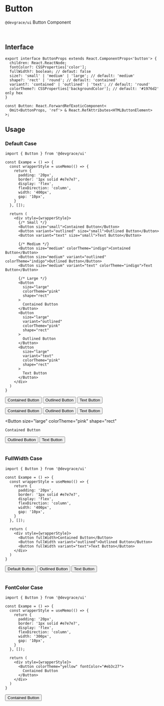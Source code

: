 
# Button

`@devgrace/ui` Button Component

<br />

## Interface
```tsx
export interface ButtonProps extends React.ComponentProps<'button'> {
  children: React.ReactNode;
  fontColor?: CSSProperties['color'];
  fullWidth?: boolean; // defaut: false
  size?: 'small' | 'medium' | 'large'; // default: 'medium'
  shape?: 'rect' | 'round'; // default: 'contained'
  variant?: 'contained' | 'outlined' | 'text'; // default: 'round'
  colorTheme?: CSSProperties['backgroundColor']; // default: '#1976d2' only hex
}

const Button: React.ForwardRefExoticComponent<
  Omit<ButtonProps, 'ref'> & React.RefAttributes<HTMLButtonElement>
>;
```

## Usage
### Default Case
```tsx
import { Button } from '@devgrace/ui'

const Exampe = () => {
  const wrapperStyle = useMemo(() => {
    return {
      padding: '20px',
      border: '1px solid #e7e7e7',
      display: 'flex',
      flexDirection: 'column',
      width: '400px',
      gap: '10px',
    }
  }, []);

  return (
    <div style={wrapperStyle}>
      {/* Small */}
      <Button size="small">Contained Button</Button>
      <Button variant="outlined" size="small">Outlined Button</Button>
      <Button variant="text" size="small">Text Button</Button>
      
      {/* Medium */}
      <Button size="medium" colorTheme="indigo">Contained Button</Button>
      <Button size="medium" variant="outlined" colorTheme="indigo">Outlined Button</Button>
      <Button size="medium" variant="text" colorTheme="indigo">Text Button</Button>

      {/* Large */}
      <Button 
        size="large" 
        colorTheme="pink" 
        shape="rect"
      >
        Contained Button
      </Button>
      <Button 
        size="large" 
        variant="outlined" 
        colorTheme="pink" 
        shape="rect"
      >
        Outlined Button
      </Button>
      <Button 
        size="large" 
        variant="text" 
        colorTheme="pink" 
        shape="rect"
      >
        Text Button
      </Button>
    </div>
  )
}
```

<div style={{ padding: '20px', border: '1px solid #e7e7e7', width: '400px', gap: '10px', display: 'flex', flexDirection: 'column' }}>
  <Button size="small">Contained Button</Button>
  <Button variant="outlined" size="small">Outlined Button</Button>
  <Button variant="text" size="small">Text Button</Button>
  
  <Button size="medium" colorTheme="indigo">Contained Button</Button>
  <Button size="medium" variant="outlined" colorTheme="indigo">Outlined Button</Button>
  <Button size="medium" variant="text" colorTheme="indigo">Text Button</Button>

  <Button 
    size="large" 
    colorTheme="pink" 
    shape="rect"
  >
    Contained Button
  </Button>
  <Button 
    size="large" 
    variant="outlined" 
    colorTheme="pink" 
    shape="rect"
  >
    Outlined Button
  </Button>
  <Button 
    size="large" 
    variant="text" 
    colorTheme="pink" 
    shape="rect"
  >
    Text Button
  </Button>
</div>

<br />

### FullWidth Case
```tsx
import { Button } from '@devgrace/ui'

const Exampe = () => {
  const wrapperStyle = useMemo(() => {
    return {
      padding: '20px',
      border: '1px solid #e7e7e7',
      display: 'flex',
      flexDirection: 'column',
      width: '400px',
      gap: '10px',
    }
  }, []);

  return (
    <div style={wrapperStyle}>
      <Button fullWidth>Contained Button</Button>
      <Button fullWidth variant="outlined">Outlined Button</Button>
      <Button fullWidth variant="text">Text Button</Button>
    </div>
  )
}
```

<div style={{ padding: '20px', border: '1px solid #e7e7e7', width: '400px', gap: '10px', display: 'flex', flexDirection: 'column' }}>
  <Button fullWidth={true}>Default Button</Button>
  <Button variant="outlined" fullWidth={true}>Outlined Button</Button>
  <Button variant="text" fullWidth={true}>Text Button</Button>
</div>

<br />

### FontColor Case
```tsx
import { Button } from '@devgrace/ui'

const Exampe = () => {
  const wrapperStyle = useMemo(() => {
    return {
      padding: '20px',
      border: '1px solid #e7e7e7',
      display: 'flex',
      flexDirection: 'column',
      width: '300px',
      gap: '10px',
    }
  }, []);

  return (
    <div style={wrapperStyle}>
      <Button colorTheme="yellow" fontColor="#eb3c27">
        Contained Button
      </Button>
    </div>
  )
}
```

<div style={{ padding: '20px', border: '1px solid #e7e7e7', width: '400px', gap: '10px', display: 'flex', flexDirection: 'column' }}>
  <Button colorTheme="yellow" fontColor="#eb3c27">
    Contained Button
  </Button>
</div>
